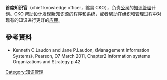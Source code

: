 {{Expand|time=2011-12-23}}
{{Expand English|Chief knowledge officer}}
'''首席知识官'''（chief knowledge officer，縮寫 CKO），负责[[公司|公司]]的[[知识管理|知识管理]]计划。CKO 帮助设计发现新知识源的[[程序|程序]]和[[系统|系统]]，或者帮助在[[组织|组织]]和[[管理|管理]]过程中对现有的知识进行更好的[[应用|应用]]。

== 參考資料 ==
* Kenneth C.Laudon and Jane P.Laudon, 《Management Information Systems》, Pearson, 07 March 2011, Chapter2 Information systems Organizations and Strategy p.42
	
[[Category:知识管理|Category:知识管理]]